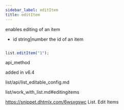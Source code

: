```yaml
---
sidebar_label: editItem
title: editItem
---
```



          


<Short>
 enables editing of an item



</Short>



- id	string|number		the id of an item




~~~js

list.editItem("1");


~~~
 api_method

<Descr>







</Descr>


 added in v6.4



 list/api/list_editable_config.md

 list/work_with_list.md#editingitems


 https://snippet.dhtmlx.com/6wsxgswc	List. Edit Items
